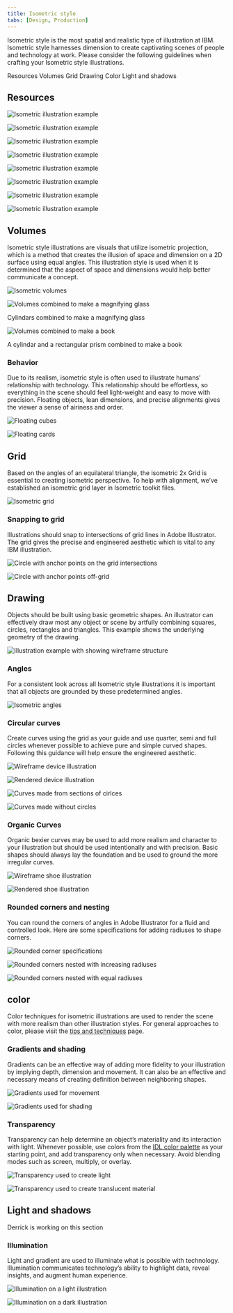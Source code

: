 ```yaml
---
title: Isometric style
tabs: [Design, Production]
---
```


<PageDescription>

Isometric style is the most spatial and realistic type of illustration at IBM. Isometric style harnesses dimension to create captivating scenes of people and technology at work. Please consider the following guidelines when crafting your Isometric style illustrations.

</PageDescription>

<AnchorLinks>
  <AnchorLink>Resources</AnchorLink>
  <AnchorLink>Volumes</AnchorLink>
  <AnchorLink>Grid</AnchorLink>
  <AnchorLink>Drawing</AnchorLink>
  <AnchorLink>Color</AnchorLink>
  <AnchorLink>Light and shadows</AnchorLink>
</AnchorLinks>

## Resources

![Isometric illustration example](/images/Gallery1.png)

<Row>
<Column colMd={4} colLg={4}>

![Isometric illustration example](/images/Gallery2.png)

</Column>
<Column colMd={4} colLg={4}>

![Isometric illustration example](/images/Gallery3.png)

</Column>
<Column colMd={4} colLg={4}>

![Isometric illustration example](/images/Gallery4.png)

</Column>
</Row>

![Isometric illustration example](/images/Gallery5.png)

<Row>
<Column colMd={4} colLg={4}>

![Isometric illustration example](/images/Gallery6.png)

</Column>
<Column colMd={4} colLg={4}>

![Isometric illustration example](/images/Gallery7.png)

</Column>
<Column colMd={4} colLg={4}>

![Isometric illustration example](/images/Gallery8.png)

</Column>
</Row>

## Volumes

Isometric style illustrations are visuals that utilize isometric projection, which is a method that creates the illusion of space and dimension on a 2D surface using equal angles. This illustration style is used when it is determined that the aspect of space and dimensions would help better communicate a concept.

![Isometric volumes](/images/Volumes.png)

<Row>
<Column colMd={4} colLg={4}>

![Volumes combined to make a magnifying glass](/images/Volumes_Example1.svg)

<Caption>Cylindars combined to make a magnifying glass</Caption>

</Column>
<Column colMd={4} colLg={4}>

![Volumes combined to make a book](/images/Volumes_Example2.svg)

<Caption>A cylindar and a rectangular prism combined to make a book</Caption>

</Column>
</Row>

### Behavior

Due to its realism, isometric style is often used to illustrate humans’ relationship with technology. This relationship should be effortless, so everything in the scene should feel light-weight and easy to move with precision. Floating objects, lean dimensions, and precise alignments gives the viewer a sense of airiness and order.

<Row>
<Column colMd={4} colLg={4}>

![Floating cubes](/images/Behavior1.png)

</Column>
<Column colMd={4} colLg={4}>

![Floating cards](/images/Behavior2.png)

</Column>
</Row>

## Grid

Based on the angles of an equilateral triangle, the isometric 2x Grid is essential to creating isometric perspective. To help with alignment, we’ve established an isometric grid layer in Isometric toolkit files.

![Isometric grid](/images/IsometricGrid.svg)

### Snapping to grid

Illustrations should snap to intersections of grid lines in Adobe Illustrator. The grid gives the precise and engineered aesthetic which is vital to any IBM illustration.

<Row>
<Column colMd={4} colLg={4}>
<DoDontExample type="do" caption="Ensure anchor points are snapped to the isometric grid whenever possible.">

![Circle with anchor points on the grid intersections](/images/Snapping_Do.svg)

</DoDontExample>
</Column>
<Column colMd={4} colLg={4}>
<DoDontExample type="dont" caption="Don’t place anchor points off-grid unless absolutely necessary.">

![Circle with anchor points off-grid](/images/Snapping_Dont.svg)

</DoDontExample>
</Column>
</Row>

## Drawing

Objects should be built using basic geometric shapes. An illustrator can effectively draw most any object or scene by artfully combining squares, circles, rectangles and triangles. This example shows the underlying geometry of the drawing.

![Illustration example with showing wireframe structure](/images/Drawing.svg)

### Angles

For a consistent look across all Isometric style illustrations it is important that all objects are grounded by these predetermined angles.

![Isometric angles](/images/Angles.png)

### Circular curves

Create curves using the grid as your guide and use quarter, semi and full circles whenever possible to achieve pure and simple curved shapes. Following this guidance will help ensure the engineered aesthetic.

<Row>
<Column colMd={4} colLg={6}>

![Wireframe device illustration](/images/CircularCurves1.svg)

</Column>
<Column colMd={4} colLg={6}>

![Rendered device illustration](/images/CircularCurves2.svg)

</Column>
</Row>
<Row>
<Column colMd={4} colLg={4}>
<DoDontExample type="do" caption="Clear and regular curves should be used when possible.">

![Curves made from sections of cirlces](/images/Snapping_Do.svg)

</DoDontExample>
</Column>
<Column colMd={4} colLg={4}>
<DoDontExample type="dont" caption="Avoid the use of irregular curves when they are not required.">

![Curves made without circles](/images/Snapping_Dont.svg)

</DoDontExample>
</Column>
</Row>

### Organic Curves

Organic bexier curves may be used to add more realism and character to your illustration but should be used intentionally and with precision. Basic shapes should always lay the foundation and be used to ground the more irregular curves.

<Row>
<Column colMd={4} colLg={6}>

![Wireframe shoe illustration](/images/OrganicCurves1.svg)

</Column>
<Column colMd={4} colLg={6}>

![Rendered shoe illustration](/images/OrganicCurves2.svg)

</Column>
</Row>

### Rounded corners and nesting

You can round the corners of angles in Adobe Illustrator for a fluid and controlled look. Here are some specifications for adding radiuses to shape corners.

![Rounded corner specifications](/images/RoundedCorners.svg)

<Row>
<Column colMd={4} colLg={4}>
<DoDontExample type="do" caption="Nested curves should remain equally spaced with increasing radius.">

![Rounded corners nested with increasing radiuses](/images/RoundedCorners_Do.svg)

</DoDontExample>
</Column>
<Column colMd={4} colLg={4}>
<DoDontExample type="dont" caption="Avoid nesting curves with equal radiuses.">

![Rounded corners nested with equal radiuses](/images/RoundedCorners_Dont.svg)

</DoDontExample>
</Column>
</Row>

## color

Color techniques for isometric illustrations are used to render the scene with more realism than other illustration styles. For general approaches to color, please visit the [tips and techniques](/illustration/tips-and-techniques) page.

### Gradients and shading

Gradients can be an effective way of adding more fidelity to your illustration by implying depth, dimension and movement. It can also be an effective and necessary means of creating definition between neighboring shapes.

<Row>
<Column colMd={4} colLg={4}>

![Gradients used for movement](/images/Gradients1.svg)

</Column>
<Column colMd={4} colLg={4}>

![Gradients used for shading](/images/Gradients2.svg)

</Column>
</Row>

### Transparency

Transparency can help determine an object’s materiality and its interaction with light. Whenever possible, use colors from the [IDL color palette](/color) as your starting point, and add transparency only when necessary. Avoid blending modes such as screen, multiply, or overlay.

<Row>
</Column>
<Column colMd={4} colLg={4}>

![Transparency used to create light](/images/Transparency1.svg)

</Column>
<Column colMd={4} colLg={4}>

![Transparency used to create translucent material](/images/Transparency2.svg)

</Column>
</Row>

## Light and shadows

Derrick is working on this section

### Illumination

Light and gradient are used to illuminate what is possible with technology. Illumination communicates technology’s ability to highlight data, reveal insights, and augment human experience.

<Row>
</Column>
<Column colMd={4} colLg={4}>

![Illumination on a light illustration](/images/Illumination1.png)

</Column>
<Column colMd={4} colLg={4}>

![Illumination on a dark illustration](/images/Illumination2.png)

</Column>
</Row>
